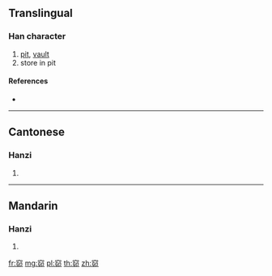 {{character info/new}}
{{also|窖}}
==Translingual==

===Han character===
{{Han char|rn=116|rad=穴|as=05|sn=10|four=30227|canj=JCHHL}}

# [[pit]], [[vault]]
# store in pit

====References====
* {{Han ref|kx=0864.290|dkj=25470|dj=1292.270|hdz=42726.110|uh=7A8C|ud=31372|bh=D2FA|bd=54010}}

----

==Cantonese==

===Hanzi===
{{yue-hanzi|jyut=gaau3|y=gaau3}}

# {{defn|lang=yue|sort=穴05}}

----

==Mandarin==

===Hanzi===
{{cmn-hanzi|pin=[[jiào]] ([[jiao4]]), [[wā]] ([[wa1]])|wg=chiao<sup>4</sup>, wa<sup>1</sup>}}

# {{defn|lang=cmn|sort=穴05}}

[[fr:窌]]
[[mg:窌]]
[[pl:窌]]
[[th:窌]]
[[zh:窌]]